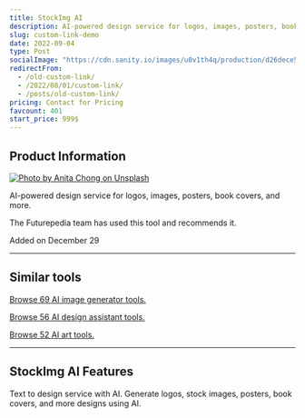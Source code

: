 ```yaml
---
title: StockImg AI
description: AI-powered design service for logos, images, posters, book covers, and more.
slug: custom-link-demo
date: 2022-09-04
type: Post
socialImage: "https://cdn.sanity.io/images/u0v1th4q/production/d26dece586aba0c6f60615312bc35894b08d1ba9-1863x913.jpg?rect,0,1830,900&auto=format"
redirectFrom:
  - /old-custom-link/
  - /2022/08/01/custom-link/
  - /posts/old-custom-link/
pricing: Contact for Pricing
favcount: 401
start_price: 999$
---
```


## Product Information

[![Photo by Anita Chong on Unsplash](https://cdn.sanity.io/images/u0v1th4q/production/d26dece586aba0c6f60615312bc35894b08d1ba9-1863x913.jpg)](https://cdn.sanity.io/images/u0v1th4q/production/d26dece586aba0c6f60615312bc35894b08d1ba9-1863x913.jpg)

AI-powered design service for logos, images, posters, book covers, and more.

The Futurepedia team has used this tool and recommends it.

Added on December 29

---

## Similar tools

[Browse 69 AI image generator tools.](/)

[Browse 56 AI design assistant tools.](/)

[Browse 52 AI art tools. ](/)

---

## StockImg AI Features
Text to design service with AI. Generate logos, stock images, posters, book covers, and more designs using AI.